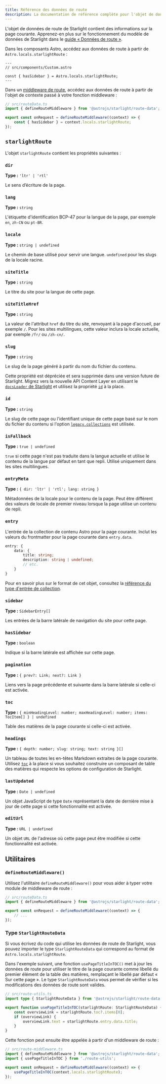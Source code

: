 ```yaml
---
title: Référence des données de route
description: La documentation de référence complète pour l'objet de données de route de Starlight.
---
```


L'objet de données de route de Starlight contient des informations sur la page courante.
Apprenez-en plus sur le fonctionnement du modèle de données de Starlight dans le [guide « Données de route »](/fr/guides/route-data/).

Dans les composants Astro, accédez aux données de route à partir de `Astro.locals.starlightRoute` :

```astro {4}
---
// src/components/Custom.astro

const { hasSidebar } = Astro.locals.starlightRoute;
---
```

Dans un [middleware de route](/fr/guides/route-data/#personnalisation-des-données-de-route), accédez aux données de route à partir de l'objet de contexte passé à votre fonction middleware :

```ts {5}
// src/routeData.ts
import { defineRouteMiddleware } from '@astrojs/starlight/route-data';

export const onRequest = defineRouteMiddleware((context) => {
	const { hasSidebar } = context.locals.starlightRoute;
});
```

## `starlightRoute`

L'objet `starlightRoute` contient les propriétés suivantes :

### `dir`

**Type :** `'ltr' | 'rtl'`

Le sens d’écriture de la page.

### `lang`

**Type :** `string`

L'étiquette d'identification BCP-47 pour la langue de la page, par exemple `en`, `zh-CN` ou `pt-BR`.

### `locale`

**Type :** `string | undefined`

Le chemin de base utilisé pour servir une langue. `undefined` pour les slugs de la locale racine.

### `siteTitle`

**Type :** `string`

Le titre du site pour la langue de cette page.

### `siteTitleHref`

**Type :** `string`

La valeur de l'attribut `href` du titre du site, renvoyant à la page d'accueil, par exemple `/`.
Pour les sites multilingues, cette valeur inclura la locale actuelle, par exemple `/fr/` ou `/zh-cn/`.

### `slug`

**Type :** `string`

Le slug de la page généré à partir du nom du fichier du contenu.

Cette propriété est dépréciée et sera supprimée dans une version future de Starlight.
Migrez vers la nouvelle API Content Layer en utilisant le [`docsLoader` de Starlight](/fr/manual-setup/#configurer-les-collections-de-contenu) et utilisez la propriété [`id`](#id) à la place.

### `id`

**Type :** `string`

Le slug de cette page ou l'identifiant unique de cette page basé sur le nom du fichier du contenu si l'option [`legacy.collections`](https://docs.astro.build/fr/reference/legacy-flags/#collections) est utilisée.

### `isFallback`

**Type :** `true | undefined`

`true` si cette page n'est pas traduite dans la langue actuelle et utilise le contenu de la langue par défaut en tant que repli.
Utilisé uniquement dans les sites multilingues.

### `entryMeta`

**Type :** `{ dir: 'ltr' | 'rtl'; lang: string }`

Métadonnées de la locale pour le contenu de la page. Peut être différent des valeurs de locale de premier niveau lorsque la page utilise un contenu de repli.

### `entry`

L'entrée de la collection de contenu Astro pour la page courante.
Inclut les valeurs du frontmatter pour la page courante dans `entry.data`.

```ts
entry: {
	data: {
		title: string;
		description: string | undefined;
		// etc.
	}
}
```

Pour en savoir plus sur le format de cet objet, consultez la [référence du type d'entrée de collection](https://docs.astro.build/fr/reference/modules/astro-content/#collectionentry).

### `sidebar`

**Type :** `SidebarEntry[]`

Les entrées de la barre latérale de navigation du site pour cette page.

### `hasSidebar`

**Type :** `boolean`

Indique si la barre latérale est affichée sur cette page.

### `pagination`

**Type :** `{ prev?: Link; next?: Link }`

Liens vers la page précédente et suivante dans la barre latérale si celle-ci est activée.

### `toc`

**Type :** `{ minHeadingLevel: number; maxHeadingLevel: number; items: TocItem[] } | undefined`

Table des matières de la page courante si celle-ci est activée.

### `headings`

**Type :** `{ depth: number; slug: string; text: string }[]`

Un tableau de toutes les en-têtes Markdown extraites de la page courante.
Utilisez [`toc`](#toc) à la place si vous souhaitez construire un composant de table des matières qui respecte les options de configuration de Starlight.

### `lastUpdated`

**Type :** `Date | undefined`

Un objet JavaScript de type `Date` représentant la date de dernière mise à jour de cette page si cette fonctionnalité est activée.

### `editUrl`

**Type :** `URL | undefined`

Un objet `URL` de l'adresse où cette page peut être modifiée si cette fonctionnalité est activée.

## Utilitaires

### `defineRouteMiddleware()`

Utilisez l'utilitaire `defineRouteMiddleware()` pour vous aider à typer votre module de middleware de route :

```ts "defineRouteMiddleware"
// src/routeData.ts
import { defineRouteMiddleware } from '@astrojs/starlight/route-data';

export const onRequest = defineRouteMiddleware((context) => {
	// ...
});
```

### Type `StarlightRouteData`

Si vous écrivez du code qui utilise les données de route de Starlight, vous pouvez importer le type `StarlightRouteData` qui correspond au format de `Astro.locals.starlightRoute`.

Dans l'exemple suivant, une fonction `usePageTitleInTOC()` met à jour les données de route pour utiliser le titre de la page courante comme libellé du premier élément de la table des matières, remplaçant le libellé par défaut « Sur cette page ».
Le type `StarlightRouteData` vous permet de vérifier si les modifications des données de route sont valides.

```ts "StarlightRouteData"
// src/route-utils.ts
import type { StarlightRouteData } from '@astrojs/starlight/route-data';

export function usePageTitleInTOC(starlightRoute: StarlightRouteData) {
	const overviewLink = starlightRoute.toc?.items[0];
	if (overviewLink) {
		overviewLink.text = starlightRoute.entry.data.title;
	}
}
```

Cette fonction peut ensuite être appelée à partir d'un middleware de route :

```ts {3,6}
// src/route-middleware.ts
import { defineRouteMiddleware } from '@astrojs/starlight/route-data';
import { usePageTitleInTOC } from './route-utils';

export const onRequest = defineRouteMiddleware((context) => {
	usePageTitleInTOC(context.locals.starlightRoute);
});
```
